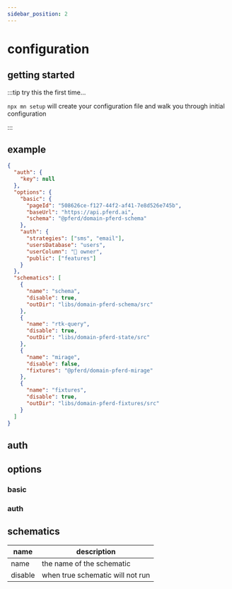 ```yaml
---
sidebar_position: 2
---
```


# configuration

## getting started

:::tip try this the first time...

`npx mn setup` will create your configuration file and walk you through initial configuration

:::

## example

```json title="mn.json"
{
  "auth": {
    "key": null
  },
  "options": {
    "basic": {
      "pageId": "508626ce-f127-44f2-af41-7e8d526e745b",
      "baseUrl": "https://api.pferd.ai",
      "schema": "@pferd/domain-pferd-schema"
    },
    "auth": {
      "strategies": ["sms", "email"],
      "usersDatabase": "users",
      "userColumn": "🙂 owner",
      "public": ["features"]
    }
  },
  "schematics": [
    {
      "name": "schema",
      "disable": true,
      "outDir": "libs/domain-pferd-schema/src"
    },
    {
      "name": "rtk-query",
      "disable": true,
      "outDir": "libs/domain-pferd-state/src"
    },
    {
      "name": "mirage",
      "disable": false,
      "fixtures": "@pferd/domain-pferd-mirage"
    },
    {
      "name": "fixtures",
      "disable": true,
      "outDir": "libs/domain-pferd-fixtures/src"
    }
  ]
}
```

## auth

## options

### basic

### auth

## schematics

| name    | description                      |
| ------- | -------------------------------- |
| name    | the name of the schematic        |
| disable | when true schematic will not run |
